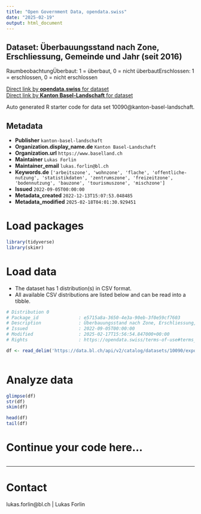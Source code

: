 ```yaml
---
title: "Open Government Data, opendata.swiss"
date: "2025-02-19"
output: html_document
---
```


## Dataset: Überbauungsstand nach Zone, Erschliessung, Gemeinde und Jahr (seit 2016)

RaumbeobachtungÜberbaut: 1 = überbaut, 0 = nicht überbautErschlossen: 1 = erschlossen, 0 = nicht erschlossen

[Direct link by **opendata.swiss** for dataset](https://opendata.swiss/de/dataset/uberbauungsstand-nach-zone-erschliessung-gemeinde-und-jahr-ab-2016)<br>
[Direct link by **Kanton Basel-Landschaft** for dataset](https://data.bl.ch/explore/dataset/10090/)

Auto generated R starter code for data set 10090@kanton-basel-landschaft.

## Metadata

- **Publisher** `kanton-basel-landschaft`
- **Organization.display_name.de** `Kanton Basel-Landschaft`
- **Organization.url** `https://www.baselland.ch`
- **Maintainer** `Lukas Forlin`
- **Maintainer_email** `lukas.forlin@bl.ch`
- **Keywords.de** `['arbeitszone', 'wohnzone', 'flache', 'offentliche-nutzung', 'statistikdaten', 'zentrumszone', 'freizeitzone', 'bodennutzung', 'bauzone', 'tourismuszone', 'mischzone']`
- **Issued** `2022-09-05T00:00:00`
- **Metadata_created** `2022-12-13T15:07:53.048485`
- **Metadata_modified** `2025-02-18T04:01:30.929451`


# Load packages

```r

library(tidyverse)
library(skimr)

```

# Load data

-   The dataset has 1 distribution(s) in CSV format.
-   All available CSV distributions are listed below and can be read into a tibble.

```r

# Distribution 0
# Package_id               : e5715a8a-3650-4e3a-90eb-3f0e59cf7603
# Description              : Überbauungsstand nach Zone, Erschliessung, Gemeinde und Jahr (seit 2016) (csv)
# Issued                   : 2022-09-05T00:00:00
# Modified                 : 2025-02-17T15:56:54.847000+00:00
# Rights                   : https://opendata.swiss/terms-of-use#terms_by

df <- read_delim('https://data.bl.ch/api/v2/catalog/datasets/10090/exports/csv?use_labels=true')



```

# Analyze data

```r

glimpse(df)
str(df)
skim(df)

head(df)
tail(df)

```

# Continue your code here...

```r

```

------------------------------------------------------------------------

# Contact

lukas.forlin@bl.ch | Lukas Forlin
